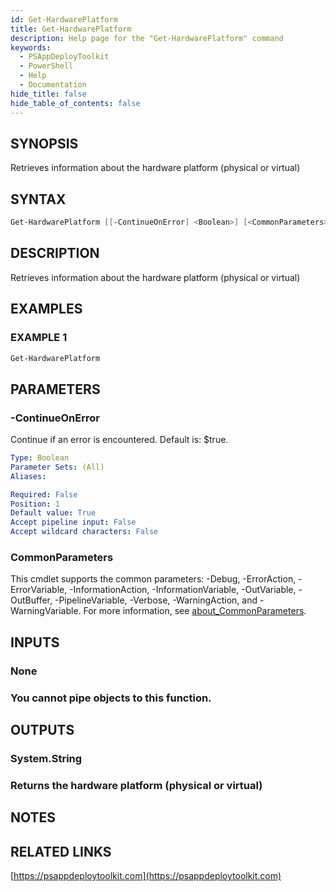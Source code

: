 ```yaml
---
id: Get-HardwarePlatform
title: Get-HardwarePlatform
description: Help page for the "Get-HardwarePlatform" command
keywords:
  - PSAppDeployToolkit
  - PowerShell
  - Help
  - Documentation
hide_title: false
hide_table_of_contents: false
---
```


## SYNOPSIS

Retrieves information about the hardware platform (physical or virtual)

## SYNTAX

```powershell
Get-HardwarePlatform [[-ContinueOnError] <Boolean>] [<CommonParameters>]
```

## DESCRIPTION

Retrieves information about the hardware platform (physical or virtual)

## EXAMPLES

### EXAMPLE 1

```powershell
Get-HardwarePlatform
```

## PARAMETERS

### -ContinueOnError

Continue if an error is encountered.
Default is: $true.

```yaml
Type: Boolean
Parameter Sets: (All)
Aliases:

Required: False
Position: 1
Default value: True
Accept pipeline input: False
Accept wildcard characters: False
```

### CommonParameters

This cmdlet supports the common parameters: -Debug, -ErrorAction, -ErrorVariable, -InformationAction, -InformationVariable, -OutVariable, -OutBuffer, -PipelineVariable, -Verbose, -WarningAction, and -WarningVariable. For more information, see [about_CommonParameters](http://go.microsoft.com/fwlink/?LinkID=113216).

## INPUTS

### None

### You cannot pipe objects to this function.
## OUTPUTS

### System.String

### Returns the hardware platform (physical or virtual)
## NOTES

## RELATED LINKS

[https://psappdeploytoolkit.com](https://psappdeploytoolkit.com)
